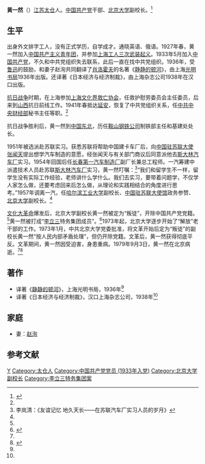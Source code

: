 '''黄一然'''（{{bd|1908年||1979年|9月3日}}）[[江苏|江苏]][[太仓|太仓]]人。[[中国共产党|中国共产党]]干部、[[北京大学|北京大学]]副校长。<ref name=lib>{{Cite web |url=http://218.4.83.214:9002/WareHouse/HomePages/PeopleDefault.aspx# |title=太仓历史人物名录，太仓图书馆，于2015-05-16查阅 |access-date=2015-05-16 |archive-url=https://web.archive.org/web/20160304125245/http://218.4.83.214:9002/WareHouse/HomePages/PeopleDefault.aspx# |archive-date=2016-03-04 |dead-url=yes }}</ref>

==生平==
出身外文排字工人，没有正式学历，自学成才。通晓英语、俄语。1927年春，黄一然加入[[中国共产主义青年团|中国共产主义青年团]]，并参加[[上海工人三次武装起义|上海工人三次武装起义]]。1933年5月加入[[中国共产党|中国共产党]]，不久和中共党组织失去联系，此后一直在找中共党组织。1936年，受[[鲁迅|鲁迅]]的鼓励，和妻子赵洵共同翻译了[[肖洛霍夫|肖洛霍夫]]的名著《[[静静的顿河|静静的顿河]]》，由上海[[光明书局|光明书局]]1936年出版。还译著《日本经济与经济制裁》，由上海杂志公司1938年在汉口出版。

[[抗日战争|抗日战争]]时期，在上海参加[[各界救国联合会|上海文化界救亡协会]]，任救护慰劳委员会主任委员，后来到[[山西|山西]]抗日前线工作。1941年春抵达[[延安|延安]]，恢复了中共党组织关系，任[[中共中央财经部|中共中央财经部]]秘书主任等职。<ref name=lib/>

抗日战争胜利后，黄一然到[[中国东北|中国东北]]，历任[[鞍山钢铁公司|鞍山钢铁公司]]制铁部主任和基建处处长。

1951年被选派赴苏联实习。获悉苏联将帮助中国建卡车厂后，向[[中国驻苏联大使|中国驻苏联大使]][[张闻天|张闻天]]提出想学汽车制造的意愿，经张闻天与有关部门商议后同意派他去[[斯大林汽车厂|斯大林汽车厂]]实习。1954年回国后任[[长春第一汽车制造厂|长春第一汽车制造厂]]副厂长兼总工程师。一汽筹建中派遣技术人员赴苏联[[斯大林汽车厂|斯大林汽车厂]]实习，黄一然叮嘱：<ref>李岚清：《友谊记忆 地久天长——在苏联汽车厂实习人员的岁月》</ref>“我们和留学生不一样，留学生没有实际工作经验，老师讲什么学什么。我们去实习，要带着问题学，不仅学人家怎么做，还要考虑回来后怎么做，从理论和实践相结合的角度进行思考。”1957年调离一汽，任[[哈尔滨工业大学|哈尔滨工业大学]]副校长、[[中国驻苏联大使馆|中国驻苏联大使馆]]政务参赞、[[北京大学|北京大学]]副校长。<ref name=lib/>

[[文化大革命|文化大革命]]爆发后，北京大学副校长黄一然被定为“叛徒”，开除中国共产党党籍。<ref name=jiefang/>黄一然被打成“[[李立三|李立三]]特务集团成员”。<ref>{{cite web|title=李英男：父亲李立三冤死之后|url=http://www.21ccom.net/articles/rwcq/article_2011122650911.html|date=2011-12-26|publisher=[[共识网|共识网]]|work=《大往事·纵横历史解密档案》（叶匡政编，中国文史出版社，2006年）|archiveurl=https://web.archive.org/web/20160304232839/http://www.21ccom.net/articles/rwcq/article_2011122650911.html|archivedate=2016-03-04|deadurl=yes}}</ref>1973年起，北京大学逐步开始了“解放”老干部的工作。1973年1月，中共北京大学党委批准，将文革开始后定为“叛徒”的副校长黄一然“按人民内部矛盾处理”，但仍开除党籍。文革后，黄一然获得彻底平反。文革期间，黄一然因受迫害，身患重病。1979年9月3日，黄一然在北京病逝。<ref name=lib/><ref name=jiefang>{{Cite web |url=http://newspaper.jfdaily.com/shfzb/html/2015-01/09/content_55595.htm |title=陆平彭珮云是怎么“解放”的，上海法治报，2015-01-09 |access-date=2015-05-16 |archive-url=https://web.archive.org/web/20150510204406/http://newspaper.jfdaily.com/shfzb/html/2015-01/09/content_55595.htm |archive-date=2015-05-10 |dead-url=yes }}</ref>

==著作==
*译著《[[静静的顿河|静静的顿河]]》，上海光明书局，1936年<ref name=lib/>
*译著《日本经济与经济制裁》，汉口上海杂志公司，1938年<ref name=lib/>

==家庭==
*妻：[[赵洵|赵洵]]

==参考文献==
{{reflist}}

{{DEFAULTSORT:Huang黄}}
[[Category:黄姓|Y]]
[[Category:太仓人|Category:太仓人]]
[[Category:中国共产党党员_(1933年入党)|Category:中国共产党党员 (1933年入党)]]
[[Category:北京大学副校长|Category:北京大学副校长]]
[[Category:李立三特务集团案|Category:李立三特务集团案]]